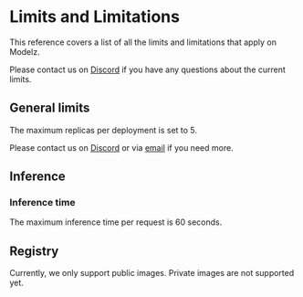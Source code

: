 # Limits and Limitations

This reference covers a list of all the limits and limitations that apply on Modelz.

Please contact us on [Discord](https://discord.gg/F4WnzqmeNj) if you have any questions about the current limits.

## General limits

The maximum replicas per deployment is set to 5.

Please contact us on [Discord](https://discord.gg/F4WnzqmeNj) or via [email](mailto://modelz-support@tensorchord.ai) if you need more.

## Inference

### Inference time

The maximum inference time per request is 60 seconds.

## Registry

Currently, we only support public images. Private images are not supported yet.
